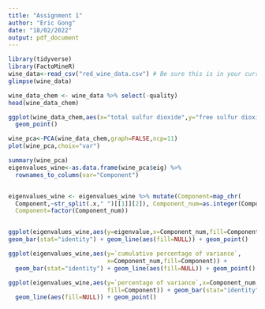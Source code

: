 ---
title: "Assignment 1"
author: "Eric Gong"
date: "18/02/2022"
output: pdf_document
---

```{r }
library(tidyverse)
library(FactoMineR)
wine_data<-read_csv("red_wine_data.csv") # Be sure this is in your current working directory
glimpse(wine_data)
```

```{r}
wine_data_chem <- wine_data %>% select(-quality)
head(wine_data_chem)


```


```{r}
ggplot(wine_data_chem,aes(x="total sulfur dioxide",y="free sulfur dioxide")) +
  geom_point()

wine_pca<-PCA(wine_data_chem,graph=FALSE,ncp=11)
plot(wine_pca,choix="var")

summary(wine_pca)
eigenvalues_wine<-as.data.frame(wine_pca$eig) %>% 
  rownames_to_column(var="Component")


eigenvalues_wine <- eigenvalues_wine %>% mutate(Component=map_chr(
  Component,~str_split(.x," ")[[1]][2]), Component_num=as.integer(Component), 
  Component=factor(Component_num))


ggplot(eigenvalues_wine,aes(y=eigenvalue,x=Component_num,fill=Component)) +
geom_bar(stat="identity") + geom_line(aes(fill=NULL)) + geom_point()

ggplot(eigenvalues_wine,aes(y=`cumulative percentage of variance`,
                            x=Component_num,fill=Component)) +
  geom_bar(stat="identity") + geom_line(aes(fill=NULL)) + geom_point()

ggplot(eigenvalues_wine,aes(y=`percentage of variance`,x=Component_num,
                            fill=Component)) + geom_bar(stat="identity") + 
  geom_line(aes(fill=NULL)) + geom_point()




```